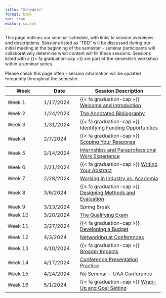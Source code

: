 ```yaml
---
title: "Schedule"
format: html
toc: true
editor: source
---
```


This page outlines our seminar schedule, with links to session overviews and descriptions. Sessions listed as "TBD" will be discussed during our initial meeting at the beginning of the semester - seminar participants will collaboratively determine what content will fill these sessions. Sessions listed with a {{< fa graduation-cap >}} are part of the semester's workshop within a seminar series.

Please check this page often - session information will be updated frequently throughout the semester.

| Week    | Date      | Session Description                                                           |
|-----------------|-----------------|---------------------------------------|
| Week 1  | 1/17/2024 | {{< fa graduation-cap >}} [Welcome and Introduction](01_introduction.qmd)                               |
| Week 2  | 1/24/2024 | [The Annotated Bibliography](02_annotatedbib.qmd)                                                    |
| Week 3  | 1/31/2024 | {{< fa graduation-cap >}} [Identifying Funding Opportunities](03_funding.qmd) |
| Week 4  | 2/7/2024  | {{< fa graduation-cap >}} [Scoping Your Response](04_scoping.qmd)             |
| Week 5  | 2/14/2024 | [Internships and Paraprofessional Work Experience](05_internships.qmd)                              |
| Week 6  | 2/21/2024 | {{< fa graduation-cap >}} [Writing Your Abstract](06_abstract.qmd)            |
| Week 7  | 2/28/2024 | [Working in Industry vs. Academia](07_industry.qmd)                                              |
| Week 8  | 3/6/2024  | {{< fa graduation-cap >}} [Designing Methods and Evaluation](08_methods.qmd)  |
| Week 9  | 3/13/2024 | Spring Break                                                                  |
| Week 10 | 3/20/2024 | [The Qualifying Exam](10_qualifying.qmd)                                                           |
| Week 11 | 3/27/2024 | {{< fa graduation-cap >}} [Developing a Budget](11_budget.qmd)                |
| Week 12 | 4/3/2024  | [Networking at Conferences](12_networking.qmd)                                                     |
| Week 13 | 4/10/2024 | {{< fa graduation-cap >}} [Broader Impacts](13_broaderimpacts.qmd)            |
| Week 14 | 4/17/2024 | [Conference Presentation Practice](14_presentation.qmd)                       |
| Week 15 | 4/24/2024 | No Seminar - UAA Conference                                                   |
| Week 16 | 5/1/2024  | {{< fa graduation-cap >}} [Wrap-Up and Goal Setting](16_wrapup.qmd)           |
